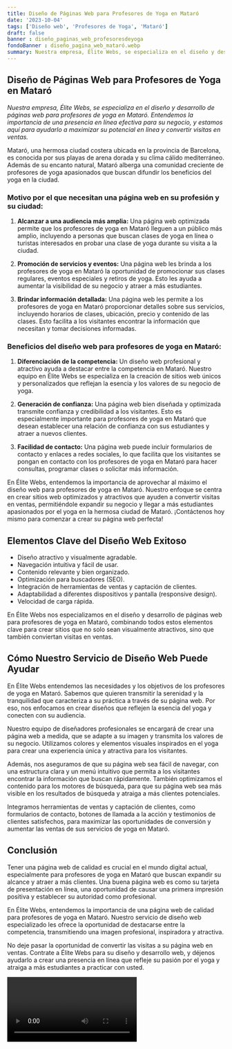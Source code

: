 ```yaml
---
title: Diseño de Páginas Web para Profesores de Yoga en Mataró
date: '2023-10-04'
tags: ['Diseño web', 'Profesores de Yoga', 'Mataró']
draft: false
banner : diseño_paginas_web_profesoresdeyoga
fondoBanner : diseño_pagina_web_mataró.webp
summary: Nuestra empresa, Élite Webs, se especializa en el diseño y desarrollo de páginas web para profesores de yoga en Mataró. Entendemos la importancia de una presencia en línea efectiva para su negocio, y estamos aquí para ayudarlo a maximizar su potencial en línea y convertir visitas en ventas.
---
```


## Diseño de Páginas Web para Profesores de Yoga en Mataró

*Nuestra empresa, Élite Webs, se especializa en el diseño y desarrollo de páginas web para profesores de yoga en Mataró. Entendemos la importancia de una presencia en línea efectiva para su negocio, y estamos aquí para ayudarlo a maximizar su potencial en línea y convertir visitas en ventas.*

Mataró, una hermosa ciudad costera ubicada en la provincia de Barcelona, es conocida por sus playas de arena dorada y su clima cálido mediterráneo. Además de su encanto natural, Mataró alberga una comunidad creciente de profesores de yoga apasionados que buscan difundir los beneficios del yoga en la ciudad.

### Motivo por el que necesitan una página web en su profesión y su ciudad:

1. **Alcanzar a una audiencia más amplia:** Una página web optimizada permite que los profesores de yoga en Mataró lleguen a un público más amplio, incluyendo a personas que buscan clases de yoga en línea o turistas interesados en probar una clase de yoga durante su visita a la ciudad.

2. **Promoción de servicios y eventos:** Una página web les brinda a los profesores de yoga en Mataró la oportunidad de promocionar sus clases regulares, eventos especiales y retiros de yoga. Esto les ayuda a aumentar la visibilidad de su negocio y atraer a más estudiantes.

3. **Brindar información detallada:** Una página web les permite a los profesores de yoga en Mataró proporcionar detalles sobre sus servicios, incluyendo horarios de clases, ubicación, precio y contenido de las clases. Esto facilita a los visitantes encontrar la información que necesitan y tomar decisiones informadas.

### Beneficios del diseño web para profesores de yoga en Mataró:

1. **Diferenciación de la competencia:** Un diseño web profesional y atractivo ayuda a destacar entre la competencia en Mataró. Nuestro equipo en Élite Webs se especializa en la creación de sitios web únicos y personalizados que reflejan la esencia y los valores de su negocio de yoga.

2. **Generación de confianza:** Una página web bien diseñada y optimizada transmite confianza y credibilidad a los visitantes. Esto es especialmente importante para profesores de yoga en Mataró que desean establecer una relación de confianza con sus estudiantes y atraer a nuevos clientes.

3. **Facilidad de contacto:** Una página web puede incluir formularios de contacto y enlaces a redes sociales, lo que facilita que los visitantes se pongan en contacto con los profesores de yoga en Mataró para hacer consultas, programar clases o solicitar más información.

En Élite Webs, entendemos la importancia de aprovechar al máximo el diseño web para profesores de yoga en Mataró. Nuestro enfoque se centra en crear sitios web optimizados y atractivos que ayuden a convertir visitas en ventas, permitiéndole expandir su negocio y llegar a más estudiantes apasionados por el yoga en la hermosa ciudad de Mataró. ¡Contáctenos hoy mismo para comenzar a crear su página web perfecta!

<GifSeo />

<Cta />

## Elementos Clave del Diseño Web Exitoso

- Diseño atractivo y visualmente agradable.
- Navegación intuitiva y fácil de usar.
- Contenido relevante y bien organizado.
- Optimización para buscadores (SEO).
- Integración de herramientas de ventas y captación de clientes.
- Adaptabilidad a diferentes dispositivos y pantalla (responsive design).
- Velocidad de carga rápida.

En Élite Webs nos especializamos en el diseño y desarrollo de páginas web para profesores de yoga en Mataró, combinando todos estos elementos clave para crear sitios que no solo sean visualmente atractivos, sino que también conviertan visitas en ventas.

## Cómo Nuestro Servicio de Diseño Web Puede Ayudar

En Élite Webs entendemos las necesidades y los objetivos de los profesores de yoga en Mataró. Sabemos que quieren transmitir la serenidad y la tranquilidad que caracteriza a su práctica a través de su página web. Por eso, nos enfocamos en crear diseños que reflejen la esencia del yoga y conecten con su audiencia.

Nuestro equipo de diseñadores profesionales se encargará de crear una página web a medida, que se adapte a su imagen y transmita los valores de su negocio. Utilizamos colores y elementos visuales inspirados en el yoga para crear una experiencia única y atractiva para los visitantes.

Además, nos aseguramos de que su página web sea fácil de navegar, con una estructura clara y un menú intuitivo que permita a los visitantes encontrar la información que buscan rápidamente. También optimizamos el contenido para los motores de búsqueda, para que su página web sea más visible en los resultados de búsqueda y atraiga a más clientes potenciales.

Integramos herramientas de ventas y captación de clientes, como formularios de contacto, botones de llamada a la acción y testimonios de clientes satisfechos, para maximizar las oportunidades de conversión y aumentar las ventas de sus servicios de yoga en Mataró.

## Conclusión

Tener una página web de calidad es crucial en el mundo digital actual, especialmente para profesores de yoga en Mataró que buscan expandir su alcance y atraer a más clientes. Una buena página web es como su tarjeta de presentación en línea, una oportunidad de causar una primera impresión positiva y establecer su autoridad como profesional.

En Élite Webs, entendemos la importancia de una página web de calidad para profesores de yoga en Mataró. Nuestro servicio de diseño web especializado les ofrece la oportunidad de destacarse entre la competencia, transmitiendo una imagen profesional, inspiradora y atractiva.

No deje pasar la oportunidad de convertir las visitas a su página web en ventas. Contrate a Élite Webs para su diseño y desarrollo web, y déjenos ayudarlo a crear una presencia en línea que refleje su pasión por el yoga y atraiga a más estudiantes a practicar con usted.

<Video />

<CtaBot job='Profesores de Yoga' city='Mataró'/>

<Gmaps query='Mataró+españa+maps' />